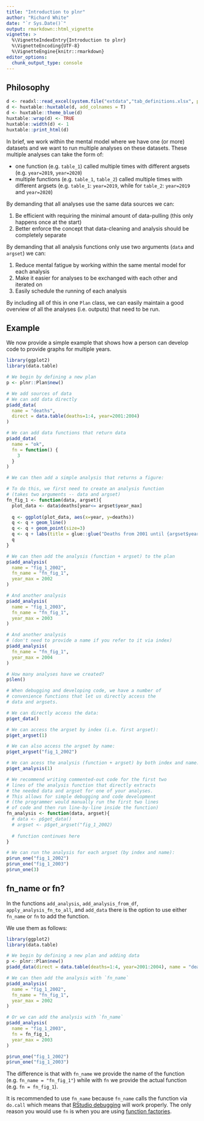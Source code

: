 ```yaml
---
title: "Introduction to plnr"
author: "Richard White"
date: "`r Sys.Date()`"
output: rmarkdown::html_vignette
vignette: >
  %\VignetteIndexEntry{Introduction to plnr}
  %\VignetteEncoding{UTF-8}
  %\VignetteEngine{knitr::rmarkdown}
editor_options: 
  chunk_output_type: console
---
```


## Philosophy

```r
d <- readxl::read_excel(system.file("extdata","tab_definitions.xlsx", package="plnr"))
d <- huxtable::huxtable(d, add_colnames = T)
d <- huxtable::theme_blue(d)
huxtable::wrap(d) <- TRUE
huxtable::width(d) <- 1
huxtable::print_html(d)
```

In brief, we work within the mental model where we have one (or more) datasets and we want to run multiple analyses on these datasets. These multiple analyses can take the form of:

- one function (e.g. `table_1`) called multiple times with different argsets (e.g. `year=2019`, `year=2020`)
- multiple functions (e.g. `table_1`, `table_2`) called multiple times with different argsets (e.g. `table_1`: `year=2019`, while for `table_2`: `year=2019` and `year=2020`)

By demanding that all analyses use the same data sources we can:

1. Be efficient with requiring the minimal amount of data-pulling (this only happens once at the start)
2. Better enforce the concept that data-cleaning and analysis should be completely separate

By demanding that all analysis functions only use two arguments (`data` and `argset`) we can:

1. Reduce mental fatigue by working within the same mental model for each analysis
2. Make it easier for analyses to be exchanged with each other and iterated on
3. Easily schedule the running of each analysis

By including all of this in one `Plan` class, we can easily maintain a good overview of all the analyses (i.e. outputs) that need to be run.

## Example

We now provide a simple example that shows how a person can develop code to provide graphs for multiple years.

```r
library(ggplot2)
library(data.table)

# We begin by defining a new plan
p <- plnr::Plan$new()

# We add sources of data
# We can add data directly
p$add_data(
  name = "deaths",
  direct = data.table(deaths=1:4, year=2001:2004)
)

# We can add data functions that return data
p$add_data(
  name = "ok",
  fn = function() {
    3
  }
)

# We can then add a simple analysis that returns a figure:

# To do this, we first need to create an analysis function
# (takes two arguments -- data and argset)
fn_fig_1 <- function(data, argset){
  plot_data <- data$deaths[year<= argset$year_max]
  
  q <- ggplot(plot_data, aes(x=year, y=deaths))
  q <- q + geom_line()
  q <- q + geom_point(size=3)
  q <- q + labs(title = glue::glue("Deaths from 2001 until {argset$year_max}"))
  q
}

# We can then add the analysis (function + argset) to the plan
p$add_analysis(
  name = "fig_1_2002",
  fn_name = "fn_fig_1",
  year_max = 2002
)

# And another analysis
p$add_analysis(
  name = "fig_1_2003",
  fn_name = "fn_fig_1",
  year_max = 2003
)

# And another analysis
# (don't need to provide a name if you refer to it via index)
p$add_analysis(
  fn_name = "fn_fig_1",
  year_max = 2004
)

# How many analyses have we created?
p$len()

# When debugging and developing code, we have a number of
# convenience functions that let us directly access the
# data and argsets.

# We can directly access the data:
p$get_data()

# We can access the argset by index (i.e. first argset):
p$get_argset(1)

# We can also access the argset by name:
p$get_argset("fig_1_2002")

# We can acess the analysis (function + argset) by both index and name:
p$get_analysis(1)

# We recommend writing commented-out code for the first two
# lines of the analysis function that directly extracts
# the needed data and argset for one of your analyses.
# This allows for simple debugging and code development
# (the programmer would manually run the first two lines
# of code and then run line-by-line inside the function)
fn_analysis <- function(data, argset){
  # data <- p$get_data()
  # argset <- p$get_argset("fig_1_2002)
  
  # function continues here
}

# We can run the analysis for each argset (by index and name):
p$run_one("fig_1_2002")
p$run_one("fig_1_2003")
p$run_one(3)
```

## fn_name or fn?

In the functions `add_analysis`, `add_analysis_from_df`, `apply_analysis_fn_to_all`, and `add_data` there is the option to use either `fn_name` or `fn` to add the function.

We use them as follows:

```r
library(ggplot2)
library(data.table)

# We begin by defining a new plan and adding data
p <- plnr::Plan$new()
p$add_data(direct = data.table(deaths=1:4, year=2001:2004), name = "deaths")

# We can then add the analysis with `fn_name`
p$add_analysis(
  name = "fig_1_2002",
  fn_name = "fn_fig_1",
  year_max = 2002
)

# Or we can add the analysis with `fn_name`
p$add_analysis(
  name = "fig_1_2003",
  fn = fn_fig_1,
  year_max = 2003
)

p$run_one("fig_1_2002")
p$run_one("fig_1_2003")
```

The difference is that with `fn_name` we provide the name of the function (e.g. `fn_name = "fn_fig_1"`) while with `fn` we provide the actual function (e.g. `fn = fn_fig_1`).

It is recommended to use `fn_name` because `fn_name` calls the function via `do.call` which means that [RStudio debugging](https://support.rstudio.com/hc/en-us/articles/205612627-Debugging-with-RStudio) will work properly. The only reason you would use `fn` is when you are using [function factories](https://adv-r.hadley.nz/function-factories.html).



